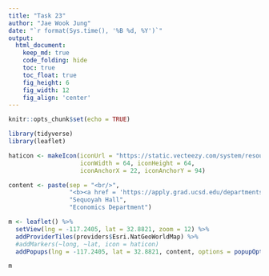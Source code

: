 ```yaml
---
title: "Task 23"
author: "Jae Wook Jung"
date: "`r format(Sys.time(), '%B %d, %Y')`"
output:
  html_document:  
    keep_md: true
    code_folding: hide
    toc: true
    toc_float: true
    fig_height: 6
    fig_width: 12
    fig_align: 'center'
---
```


```r
knitr::opts_chunk$set(echo = TRUE)
```

```r
library(tidyverse)
library(leaflet)
```

```r
haticon <- makeIcon(iconUrl = "https://static.vecteezy.com/system/resources/previews/001/209/031/non_2x/graduation-hat-png.png",
                    iconWidth = 64, iconHeight = 64,
                    iconAnchorX = 22, iconAnchorY = 94)
```

```r
content <- paste(sep = "<br/>",
                 "<b><a href = 'https://apply.grad.ucsd.edu/departments/economics'>Univ of California San Diego</a></b>",
                 "Sequoyah Hall",
                 "Economics Department")
```

```r
m <- leaflet() %>%
  setView(lng = -117.2405, lat = 32.8821, zoom = 12) %>% 
  addProviderTiles(providers$Esri.NatGeoWorldMap) %>% 
  #addMarkers(~long, ~lat, icon = haticon)
  addPopups(lng = -117.2405, lat = 32.8821, content, options = popupOptions(closeButton = FALSE))

m
```

